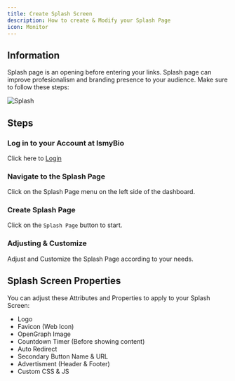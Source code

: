 ```yaml
---
title: Create Splash Screen
description: How to create & Modify your Splash Page
icon: Monitor
---
```



## Information

Splash page is an opening before entering your links. Splash page can improve profesionalism and branding presence to your audience. Make sure to follow these steps:

![Splash](/splash.jpeg)

## Steps

<Steps>

<Step>

### Log in to your Account at IsmyBio

Click here to [Login](https://ismy.bio/login)

</Step>

<Step>

### Navigate to the Splash Page

Click on the Splash Page menu on the left side of the dashboard.

</Step>

<Step>

### Create Splash Page

Click on the `Splash Page` button to start.

</Step>

<Step>

### Adjusting & Customize

Adjust and Customize the Splash Page according to your needs.

</Step>

</Steps>

## Splash Screen Properties

You can adjust these Attributes and Properties to apply to your Splash Screen:

- Logo
- Favicon (Web Icon)
- OpenGraph Image
- Countdown Timer (Before showing content)
- Auto Redirect
- Secondary Button Name & URL
- Advertisment (Header & Footer)
- Custom CSS & JS